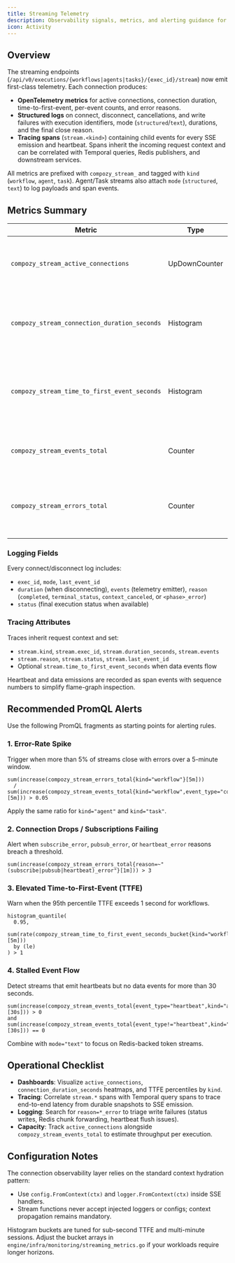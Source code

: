 ```yaml
---
title: Streaming Telemetry
description: Observability signals, metrics, and alerting guidance for the /stream SSE endpoints.
icon: Activity
---
```



## Overview

The streaming endpoints (`/api/v0/executions/{workflows|agents|tasks}/{exec_id}/stream`) now emit first-class telemetry. Each connection produces:

- **OpenTelemetry metrics** for active connections, connection duration, time-to-first-event, per-event counts, and error reasons.
- **Structured logs** on connect, disconnect, cancellations, and write failures with execution identifiers, mode (`structured`/`text`), durations, and the final close reason.
- **Tracing spans** (`stream.<kind>`) containing child events for every SSE emission and heartbeat. Spans inherit the incoming request context and can be correlated with Temporal queries, Redis publishers, and downstream services.

All metrics are prefixed with `compozy_stream_` and tagged with `kind` (`workflow`, `agent`, `task`). Agent/Task streams also attach `mode` (`structured`, `text`) to log payloads and span events.

## Metrics Summary

| Metric | Type | Labels | Description |
|--------|------|--------|-------------|
| `compozy_stream_active_connections` | UpDownCounter | `kind` | Current active SSE connections. Incremented on connect, decremented on close. |
| `compozy_stream_connection_duration_seconds` | Histogram | `kind` | Wall-clock connection lifetime. Buckets: 0.5s, 1s, 2s, 5s, 10s, 30s, 60s, 120s, 300s, 600s. |
| `compozy_stream_time_to_first_event_seconds` | Histogram | `kind` | Latency from connection acceptance to the first data event. Buckets: 50ms, 100ms, 250ms, 500ms, 1s, 2s, 5s, 10s. |
| `compozy_stream_events_total` | Counter | `kind`, `event_type` | Total SSE frames emitted (status deltas, `llm_chunk`, `complete`, `error`, `heartbeat`). |
| `compozy_stream_errors_total` | Counter | `kind`, `reason` | Terminal errors grouped by reason (e.g. `status_error`, `chunk_error`, `heartbeat_error`, `subscribe_error`). |

### Logging Fields

Every connect/disconnect log includes:

- `exec_id`, `mode`, `last_event_id`
- `duration` (when disconnecting), `events` (telemetry emitter), `reason` (`completed`, `terminal_status`, `context_canceled`, or `<phase>_error`)
- `status` (final execution status when available)

### Tracing Attributes

Traces inherit request context and set:

- `stream.kind`, `stream.exec_id`, `stream.duration_seconds`, `stream.events`
- `stream.reason`, `stream.status`, `stream.last_event_id`
- Optional `stream.time_to_first_event_seconds` when data events flow

Heartbeat and data emissions are recorded as span events with sequence numbers to simplify flame-graph inspection.

## Recommended PromQL Alerts

Use the following PromQL fragments as starting points for alerting rules.

### 1. Error-Rate Spike

Trigger when more than 5% of streams close with errors over a 5-minute window.

```promql
sum(increase(compozy_stream_errors_total{kind="workflow"}[5m]))
  /
sum(increase(compozy_stream_events_total{kind="workflow",event_type="complete"}[5m])) > 0.05
```

Apply the same ratio for `kind="agent"` and `kind="task"`.

### 2. Connection Drops / Subscriptions Failing

Alert when `subscribe_error`, `pubsub_error`, or `heartbeat_error` reasons breach a threshold.

```promql
sum(increase(compozy_stream_errors_total{reason=~"(subscribe|pubsub|heartbeat)_error"}[1m])) > 3
```

### 3. Elevated Time-to-First-Event (TTFE)

Warn when the 95th percentile TTFE exceeds 1 second for workflows.

```promql
histogram_quantile(
  0.95,
  sum(rate(compozy_stream_time_to_first_event_seconds_bucket{kind="workflow"}[5m]))
  by (le)
) > 1
```

### 4. Stalled Event Flow

Detect streams that emit heartbeats but no data events for more than 30 seconds.

```promql
sum(increase(compozy_stream_events_total{event_type="heartbeat",kind="agent"}[30s])) > 0
and
sum(increase(compozy_stream_events_total{event_type!="heartbeat",kind="agent"}[30s])) == 0
```

Combine with `mode="text"` to focus on Redis-backed token streams.

## Operational Checklist

- **Dashboards**: Visualize `active_connections`, `connection_duration_seconds` heatmaps, and TTFE percentiles by `kind`.
- **Tracing**: Correlate `stream.*` spans with Temporal query spans to trace end-to-end latency from durable snapshots to SSE emission.
- **Logging**: Search for `reason=*_error` to triage write failures (status writes, Redis chunk forwarding, heartbeat flush issues).
- **Capacity**: Track `active_connections` alongside `compozy_stream_events_total` to estimate throughput per execution.

## Configuration Notes

The connection observability layer relies on the standard context hydration pattern:

- Use `config.FromContext(ctx)` and `logger.FromContext(ctx)` inside SSE handlers.
- Stream functions never accept injected loggers or configs; context propagation remains mandatory.

Histogram buckets are tuned for sub-second TTFE and multi-minute sessions. Adjust the bucket arrays in `engine/infra/monitoring/streaming_metrics.go` if your workloads require longer horizons.
